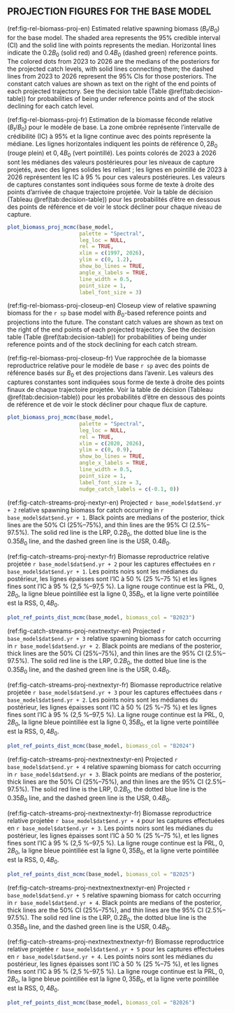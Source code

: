 ## PROJECTION FIGURES FOR THE BASE MODEL

(ref:fig-rel-biomass-proj-en) Estimated relative spawning biomass ($B_t/B_0$) for the base model. The shaded area represents the 95% credible interval (CI) and the solid line with points represents the median. Horizontal lines indicate the $0.2B_0$ (solid red) and $0.4B_0$ (dashed green) reference points. The colored dots from 2023 to 2026 are the medians of the posteriors for the projected catch levels, with solid lines connecting them; the dashed lines from 2023 to 2026 represent the 95% CIs for those posteriors. The constant catch values are shown as text on the right of the end points of each projected trajectory. See the decision table (Table \@ref(tab:decision-table)) for probabilities of being under reference points and of the stock declining for each catch level.

(ref:fig-rel-biomass-proj-fr)  Estimation de la biomasse féconde relative ($B_t/B_0$) pour le modèle de base. La zone ombrée représente l'intervalle de crédibilité (IC) à 95% et la ligne continue avec des points représente la médiane. Les lignes horizontales indiquent les points de référence $0{,}2B_0$ (rouge plein) et $0{,}4B_0$ (vert pointillé). Les points colorés de 2023 à 2026 sont les médianes des valeurs postérieures pour les niveaux de capture projetés, avec des lignes solides les reliant ; les lignes en pointillé de 2023 à 2026 représentent les IC à 95 % pour ces valeurs postérieures. Les valeurs de captures constantes sont indiquées sous forme de texte à droite des points d'arrivée de chaque trajectoire projetée. Voir la table de décision (Tableau \@ref(tab:decision-table)) pour les probabilités d'être en dessous des points de référence et de voir le stock décliner pour chaque niveau de capture.

```r
plot_biomass_proj_mcmc(base_model,
                       palette = "Spectral",
                       leg_loc = NULL,
                       rel = TRUE,
                       xlim = c(1997, 2026),
                       ylim = c(0, 1.2),
                       show_bo_lines = TRUE,
                       angle_x_labels = TRUE,
                       line_width = 0.5,
                       point_size = 1,
                       label_font_size = 3)
```

(ref:fig-rel-biomass-proj-closeup-en) Closeup view of relative spawning biomass for the `r sp` base model with $B_0$-based reference points and projections into the future. The constant catch values are shown as text on the right of the end points of each projected trajectory. See the decision table (Table \@ref(tab:decision-table)) for probabilities of being under reference points and of the stock declining for each catch stream.

(ref:fig-rel-biomass-proj-closeup-fr) Vue rapprochée de la biomasse reproductrice relative pour le modèle de base `r sp` avec des points de référence basés sur $B_0$ et des projections dans l'avenir. Les valeurs des captures constantes sont indiquées sous forme de texte à droite des points finaux de chaque trajectoire projetée. Voir la table de décision (Tableau \@ref(tab:decision-table)) pour les probabilités d'être en dessous des points de référence et de voir le stock décliner pour chaque flux de capture.

```r
plot_biomass_proj_mcmc(base_model,
                       palette = "Spectral",
                       leg_loc = NULL,
                       rel = TRUE,
                       xlim = c(2020, 2026),
                       ylim = c(0, 0.9),
                       show_bo_lines = TRUE,
                       angle_x_labels = TRUE,
                       line_width = 0.5,
                       point_size = 1,
                       label_font_size = 3,
                       nudge_catch_labels = c(-0.1, 0))
```

(ref:fig-catch-streams-proj-nextyr-en) Projected `r base_model$dat$end.yr + 2` relative spawning biomass for catch occurring in `r base_model$dat$end.yr + 1`. Black points are medians of the posterior, thick lines are the 50% CI (25%--75%), and thin lines are the 95% CI (2.5%--97.5%). The solid red line is the LRP, $0.2B_0$, the dotted blue line is the $0.35B_0$ line, and the dashed green line is the USR, $0.4B_0$.

(ref:fig-catch-streams-proj-nextyr-fr) Biomasse reproductrice relative projetée `r base_model$dat$end.yr + 2` pour les captures effectuées en `r base_model$dat$end.yr + 1`. Les points noirs sont les médianes du postérieur, les lignes épaisses sont l'IC à 50 % (25 %--75 %) et les lignes fines sont l'IC à 95 % (2,5 %--97,5 %). La ligne rouge continue est la PRL, $0{,}2B_0$, la ligne bleue pointillée est la ligne $0{,}35B_0$, et la ligne verte pointillée est la RSS, $0{,}4B_0$.

```r
plot_ref_points_dist_mcmc(base_model, biomass_col = "B2023")
```

(ref:fig-catch-streams-proj-nextnextyr-en) Projected `r base_model$dat$end.yr + 3` relative spawning biomass for catch occurring in `r base_model$dat$end.yr + 2`. Black points are medians of the posterior, thick lines are the 50% CI (25%--75%), and thin lines are the 95% CI (2.5%--97.5%). The solid red line is the LRP, $0.2B_0$, the dotted blue line is the $0.35B_0$ line, and the dashed green line is the USR, $0.4B_0$.

(ref:fig-catch-streams-proj-nextnextyr-fr) Biomasse reproductrice relative projetée `r base_model$dat$end.yr + 3` pour les captures effectuées dans `r base_model$dat$end.yr + 2`. Les points noirs sont les médianes du postérieur, les lignes épaisses sont l'IC à 50 % (25 %--75 %) et les lignes fines sont l'IC à 95 % (2,5 %--97,5 %). La ligne rouge continue est la PRL, $0{,}2B_0$, la ligne bleue pointillée est la ligne $0,35B_0$, et la ligne verte pointillée est la RSS, $0{,}4B_0$.

```r
plot_ref_points_dist_mcmc(base_model, biomass_col = "B2024")
```

(ref:fig-catch-streams-proj-nextnextnextyr-en) Projected `r base_model$dat$end.yr + 4` relative spawning biomass for catch occurring in `r base_model$dat$end.yr + 3`. Black points are medians of the posterior, thick lines are the 50% CI (25%--75%), and thin lines are the 95% CI (2.5%--97.5%). The solid red line is the LRP, $0.2B_0$, the dotted blue line is the $0.35B_0$ line, and the dashed green line is the USR, $0.4B_0$.

(ref:fig-catch-streams-proj-nextnextnextyr-fr) Biomasse reproductrice relative projetée `r base_model$dat$end.yr + 4` pour les captures effectuées en `r base_model$dat$end.yr + 3`. Les points noirs sont les médianes du postérieur, les lignes épaisses sont l'IC à 50 % (25 %--75 %), et les lignes fines sont l'IC à 95 % (2,5 %--97,5 %). La ligne rouge continue est la PRL, $0{,}2B_0$, la ligne bleue pointillée est la ligne $0{,}35B_0$, et la ligne verte pointillée est la RSS, $0{,}4B_0$.

```r
plot_ref_points_dist_mcmc(base_model, biomass_col = "B2025")
```

(ref:fig-catch-streams-proj-nextnextnextnextyr-en) Projected `r base_model$dat$end.yr + 5` relative spawning biomass for catch occurring in `r base_model$dat$end.yr + 4`. Black points are medians of the posterior, thick lines are the 50% CI (25%--75%), and thin lines are the 95% CI (2.5%--97.5%). The solid red line is the LRP, $0.2B_0$, the dotted blue line is the $0.35B_0$ line, and the dashed green line is the USR, $0.4B_0$.

(ref:fig-catch-streams-proj-nextnextnextnextyr-fr) Biomasse reproductrice relative projetée `r base_model$dat$end.yr + 5` pour les captures effectuées en `r base_model$dat$end.yr + 4`. Les points noirs sont les médianes du postérieur, les lignes épaisses sont l'IC à 50 % (25 %--75 %), et les lignes fines sont l'IC à 95 % (2,5 %--97,5 %). La ligne rouge continue est la PRL, $0{,}2B_0$, la ligne bleue pointillée est la ligne $0{,}35B_0$, et la ligne verte pointillée est la RSS, $0{,}4B_0$.

```r
plot_ref_points_dist_mcmc(base_model, biomass_col = "B2026")
```

